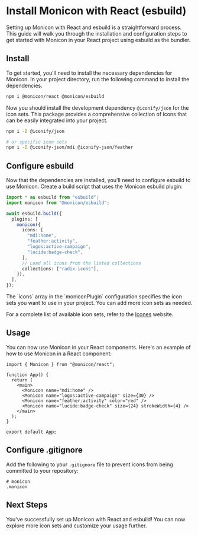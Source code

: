
# Install Monicon with React (esbuild)

Setting up Monicon with React and esbuild is a straightforward process. This guide will walk you through the installation and configuration steps to get started with Monicon in your React project using esbuild as the bundler.

<Steps>

## Install

To get started, you'll need to install the necessary dependencies for Monicon. In your project directory, run the following command to install the dependencies.

```sh npm2yarn
npm i @monicon/react @monicon/esbuild
```

Now you should install the development dependency `@iconify/json` for the icon sets. This package provides a comprehensive collection of icons that can be easily integrated into your project.

```sh npm2yarn
npm i -D @iconify/json

# or specific icon sets
npm i -D @iconify-json/mdi @iconify-json/feather
```

## Configure esbuild

Now that the dependencies are installed, you'll need to configure esbuild to use Monicon. Create a build script that uses the Monicon esbuild plugin:

```ts filename="build.ts"
import * as esbuild from "esbuild";
import monicon from "@monicon/esbuild";

await esbuild.build({
  plugins: [
    monicon({
      icons: [
        "mdi:home",
        "feather:activity",
        "logos:active-campaign",
        "lucide:badge-check",
      ],
      // Load all icons from the listed collections
      collections: ["radix-icons"],
    }),
  ],
});
```

<Callout>
The `icons` array in the `moniconPlugin` configuration specifies the icon sets you want to use in your project. You can add more icon sets as needed.

For a complete list of available icon sets, refer to the [Icones](https://icones.js.org/) website.

</Callout>

## Usage

You can now use Monicon in your React components. Here's an example of how to use Monicon in a React component:

```tsx filename="src/App.tsx"
import { Monicon } from "@monicon/react";

function App() {
  return (
    <main>
      <Monicon name="mdi:home" />
      <Monicon name="logos:active-campaign" size={30} />
      <Monicon name="feather:activity" color="red" />
      <Monicon name="lucide:badge-check" size={24} strokeWidth={4} />
    </main>
  );
}

export default App;
```

## Configure .gitignore

Add the following to your `.gitignore` file to prevent icons from being committed to your repository:

```
# monicon
.monicon
```

## Next Steps

You've successfully set up Monicon with React and esbuild! You can now explore more icon sets and customize your usage further.

</Steps>
